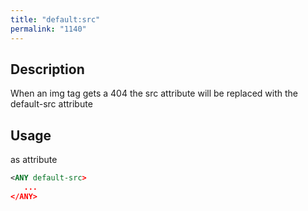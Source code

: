 ```yaml
---
title: "default:src"
permalink: "1140"
---
```


## Description

When an img tag gets a 404 the src attribute will be replaced with the
default-src attribute

## Usage

as attribute

```xml
<ANY default-src>
   ...
</ANY>
```